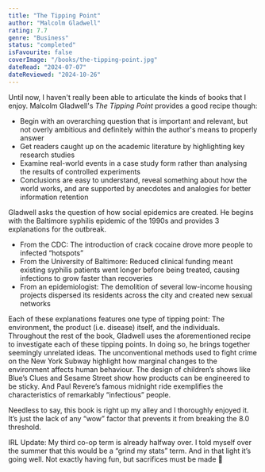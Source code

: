 ```yaml
---
title: "The Tipping Point"
author: "Malcolm Gladwell"
rating: 7.7
genre: "Business"
status: "completed"
isFavourite: false
coverImage: "/books/the-tipping-point.jpg"
dateRead: "2024-07-07"
dateReviewed: "2024-10-26"
---
```


Until now, I haven't really been able to articulate the kinds of  books that I enjoy. Malcolm Gladwell's *The Tipping Point* provides a good recipe though:
- Begin with an overarching question that is important and relevant, but not overly ambitious and definitely within the author's means to properly answer
- Get readers caught up on the academic literature by highlighting key research studies
- Examine real-world events in a case study form rather than analysing the results of controlled experiments
- Conclusions are easy to understand, reveal something about how the world works, and are supported by anecdotes and analogies for better information retention

Gladwell asks the question of how social epidemics are created. He begins with the Baltimore syphilis epidemic of the 1990s and provides 3 explanations for the outbreak. 
- From the CDC: The introduction of crack cocaine drove more people to infected “hotspots”
- From the University of Baltimore: Reduced clinical funding meant existing syphilis patients went longer before being treated, causing infections to grow faster than recoveries
- From an epidemiologist: The demolition of several low-income housing projects dispersed its residents across the city and created new sexual networks

Each of these explanations features one type of tipping point: The environment, the product (i.e. disease) itself, and the individuals. Throughout the rest of the book, Gladwell uses the aforementioned recipe to investigate each of these tipping points. In doing so, he brings together seemingly unrelated ideas. The unconventional methods used to fight crime on the New York Subway highlight how marginal changes to the environment affects human behaviour. The design of children’s shows like Blue’s Clues and Sesame Street show how products can be engineered to be sticky. And Paul Revere’s famous midnight ride exemplifies the characteristics of remarkably “infectious” people. 

Needless to say, this book is right up my alley and I thoroughly enjoyed it. It’s just the lack of any “wow” factor that prevents it from breaking the 8.0 threshold.

IRL Update: My third co-op term is already halfway over. I told myself over the summer that this would be a “grind my stats” term. And in that light it’s going well. Not exactly having fun, but sacrifices must be made 😤